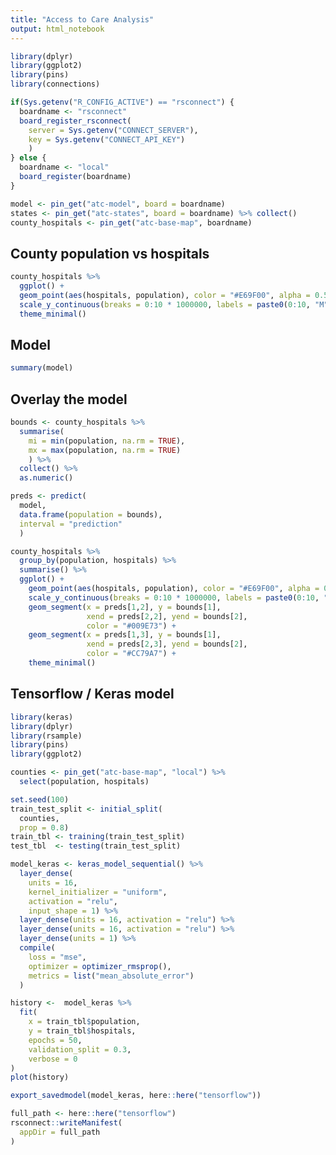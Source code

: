 ```yaml
---
title: "Access to Care Analysis"
output: html_notebook
---
```


```r
library(dplyr)
library(ggplot2)
library(pins)
library(connections)

if(Sys.getenv("R_CONFIG_ACTIVE") == "rsconnect") {
  boardname <- "rsconnect"
  board_register_rsconnect(
    server = Sys.getenv("CONNECT_SERVER"),
    key = Sys.getenv("CONNECT_API_KEY")
    )
} else {
  boardname <- "local"
  board_register(boardname)  
}

model <- pin_get("atc-model", board = boardname)
states <- pin_get("atc-states", board = boardname) %>% collect()
county_hospitals <- pin_get("atc-base-map", boardname)
```

## County population vs hospitals

```r
county_hospitals %>%
  ggplot() +
  geom_point(aes(hospitals, population), color = "#E69F00", alpha = 0.5) +
  scale_y_continuous(breaks = 0:10 * 1000000, labels = paste0(0:10, "M")) +
  theme_minimal() 
```

## Model

```r
summary(model)
```

## Overlay the model


```r
bounds <- county_hospitals %>%
  summarise(
    mi = min(population, na.rm = TRUE), 
    mx = max(population, na.rm = TRUE)
    ) %>% 
  collect() %>%
  as.numeric()

preds <- predict(
  model, 
  data.frame(population = bounds),
  interval = "prediction"
  )

county_hospitals %>% 
  group_by(population, hospitals) %>%
  summarise() %>%
  ggplot() +
    geom_point(aes(hospitals, population), color = "#E69F00", alpha = 0.5) +
    scale_y_continuous(breaks = 0:10 * 1000000, labels = paste0(0:10, "M")) +
    geom_segment(x = preds[1,2], y = bounds[1], 
                 xend = preds[2,2], yend = bounds[2], 
                 color = "#009E73") +
    geom_segment(x = preds[1,3], y = bounds[1], 
                 xend = preds[2,3], yend = bounds[2], 
                 color = "#CC79A7") +
    theme_minimal()
```

## Tensorflow / Keras model

```r
library(keras)
library(dplyr)
library(rsample)
library(pins)
library(ggplot2)

counties <- pin_get("atc-base-map", "local") %>%
  select(population, hospitals)

set.seed(100)
train_test_split <- initial_split(
  counties, 
  prop = 0.8)
train_tbl <- training(train_test_split)
test_tbl  <- testing(train_test_split)

model_keras <- keras_model_sequential() %>%
  layer_dense(
    units = 16,
    kernel_initializer = "uniform",
    activation = "relu",
    input_shape = 1) %>%
  layer_dense(units = 16, activation = "relu") %>%
  layer_dense(units = 16, activation = "relu") %>%
  layer_dense(units = 1) %>%
  compile(
    loss = "mse",
    optimizer = optimizer_rmsprop(),
    metrics = list("mean_absolute_error")
  )

history <-  model_keras %>%
  fit(
    x = train_tbl$population,
    y = train_tbl$hospitals,
    epochs = 50,
    validation_split = 0.3,
    verbose = 0
)
plot(history)
```


```r
export_savedmodel(model_keras, here::here("tensorflow"))

full_path <- here::here("tensorflow")
rsconnect::writeManifest(
  appDir = full_path
)
```

